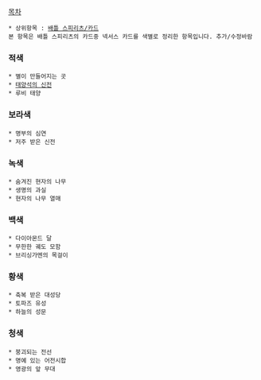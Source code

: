 [[목차]]

 * 상위항목 : [[배틀 스피리츠/카드]]
 본 항목은 배틀 스피리츠의 카드중 넥서스 카드를 색별로 정리한 항목입니다. 추가/수정바람

=== 적색 ===
 * 별이 만들어지는 곳
 * [[태양석의 신전]]
 * 루비 태양

=== 보라색 ===
 * 명부의 심연
 * 저주 받은 신전

=== 녹색 ===
 * 숨겨진 현자의 나무
 * 생명의 과실
 * 현자의 나무 열매

=== 백색 ===
 * 다이아몬드 달
 * 무한한 궤도 모함
 * 브리싱가멘의 목걸이

=== 황색 ===
 * 축복 받은 대성당
 * 토파즈 유성
 * 하늘의 성문

=== 청색 ===
 * 붕괴되는 전선
 * 명예 있는 어전시합
 * 영광의 앞 무대
